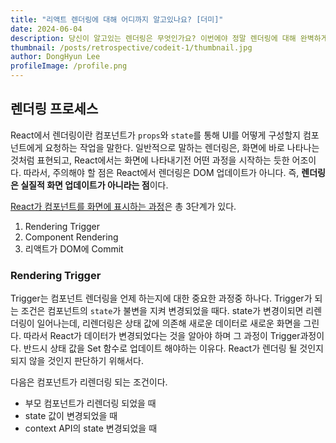 ```yaml
---
title: "리액트 렌더링에 대해 어디까지 알고있나요? [더미]"
date: 2024-06-04
description: 당신이 알고있는 렌더링은 무엇인가요? 이번에야 정말 렌더링에 대해 완벽하게 알아보는 시간을 가져봅시다.
thumbnail: /posts/retrospective/codeit-1/thumbnail.jpg
author: DongHyun Lee
profileImage: /profile.png
---
```


## 렌더링 프로세스

React에서 렌더링이란 컴포넌트가 `props`와 `state`를 통해 UI를 어떻게 구성할지 컴포넌트에게 요청하는 작업을 말한다. 일반적으로 말하는 렌더링은, 화면에 바로 나타나는 것처럼 표현되고, React에서는 화면에 나타내기전 어떤 과정을 시작하는 듯한 어조이다. 따라서, 주의해야 할 점은 React에서 렌더링은 DOM 업데이트가 아니다. 즉, **렌더링은 실질적 화면 업데이트가 아니라는 점**이다.

[React가 컴포넌트를 화면에 표시하는 과정](https://ko.react.dev/learn/render-and-commit)은 총 3단계가 있다.

1. Rendering Trigger
2. Component Rendering
3. 리액트가 DOM에 Commit

### Rendering Trigger

Trigger는 컴포넌트 렌더링을 언제 하는지에 대한 중요한 과정중 하나다. Trigger가 되는 조건은 컴포넌트의 `state`가 불변을 지켜 변경되었을 때다. state가 변경이되면 리렌더링이 일어나는데, 리렌더링은 상태 값에 의존해 새로운 데이터로 새로운 화면을 그린다. 따라서 React가 데이터가 변경되었다는 것을 알아야 하며 그 과정이 Trigger과정이다. 반드시 상태 값을 Set 함수로 업데이트 해야하는 이유다. React가 렌더링 될 것인지 되지 않을 것인지 판단하기 위해서다.

다음은 컴포넌트가 리렌더링 되는 조건이다.

- 부모 컴포넌트가 리렌더링 되었을 때
- state 값이 변경되었을 때
- context API의 state 변경되었을 때

